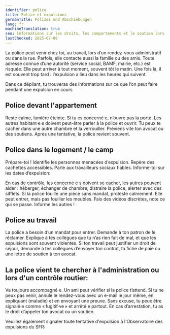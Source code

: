 ```yaml
---
identifier: police
title: Police et expulsions
germanTitle: Polizei und Abschiebungen
lang: fr
machineTranslation: true
seo: Informations sur les droits, les comportements et le soutien lors des interventions policières liées aux expulsions en Allemagne.
lastChecked: 2025-07-08
---
```


La police peut venir chez toi, au travail, lors d’un rendez-vous administratif ou dans la rue. Parfois, elle contacte aussi la famille ou des amis.
Toute adresse connue d’une autorité (service social, BAMF, mairie, etc.) est risquée.
Elle peut arriver à tout moment, souvent tôt le matin. Une fois là, il est souvent trop tard : l’expulsion a lieu dans les heures qui suivent.

Dans ce dépliant, tu trouveras des informations sur ce que l’on peut faire pendant <InternalShortLink identifier="ongoing-deportation">une expulsion en cours</InternalShortLink>

## Police devant l'appartement

Reste calme, lumière éteinte.
Si tu es concerné·e, n’ouvre pas la porte.
Les autres habitant·e·s doivent peut-être parler à la police et ouvrir. Tu peux te cacher dans une autre chambre et la verrouiller.
Préviens vite ton avocat ou des soutiens. Après une tentative, la police revient souvent.

## Police dans le logement / le camp

Prépare-toi !
Identifie les personnes menacées d’expulsion. Repère des cachettes accessibles. Parle aux travailleurs sociaux fiables.
Informe-toi sur les dates d’expulsion: <Address identifier="deportationalarm"></Address>
En cas de contrôle, les concerné·e·s doivent se cacher, les autres peuvent aider : héberger, échanger de chambre, distraire la police, alerter avec des sifflets.
Si la police fouille une pièce sans mandat, proteste calmement. Elle peut entrer, mais pas fouiller les meubles.
Fais des vidéos discrètes, note ce qui se passe. Informe les autres !

## Police au travail

La police a besoin d’un mandat pour entrer. Demande à ton patron de le réclamer.
Explique à tes collègues que tu n’as rien fait de mal, et que les expulsions sont souvent violentes.
Si ton travail peut justifier un droit de séjour, demande à tes collègues d’envoyer ton contrat, ta fiche de paie ou une lettre de soutien à ton avocat.

## La police vient te chercher à l'administration ou lors d'un contrôle routier:

Va toujours accompagné·e. Un ami peut vérifier si la police t’attend.
Si tu ne peux pas venir, annule le rendez-vous avec un e-mail le jour même, en expliquant (maladie) et en envoyant une preuve.
Sans excuse, tu peux être signalé·e comme « fugitif·ve » et arrêté·e partout.
En cas d’arrestation, tu as le droit d’appeler ton avocat ou un soutien.

Veuillez également signaler toute tentative d'expulsion à l'Observatoire des expulsions du SFR: <Address identifier="sfr_abschiebemonitoring"></Address>
